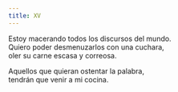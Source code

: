 ```yaml
---
title: XV
---
```


Estoy macerando todos los discursos del mundo.<br />
Quiero poder desmenuzarlos con una cuchara,<br />
oler su carne escasa y correosa.

Aquellos que quieran ostentar la palabra,<br />
tendrán que venir a mi cocina.<br />
